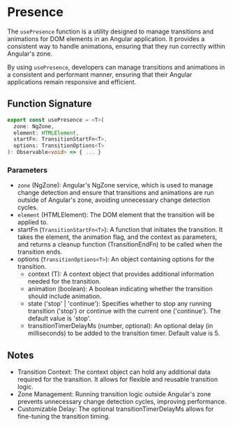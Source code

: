 
<Meta title="Primitives/Presence" />

# Presence
The `usePresence` function is a utility designed to manage transitions and animations
for DOM elements in an Angular application.
It provides a consistent way to handle animations, ensuring that they run correctly within Angular's zone.

By using `usePresence`, developers can manage transitions and animations in a consistent and performant manner, ensuring that their Angular applications remain responsive and efficient.

## Function Signature

```typescript
export const usePresence = <T>(
  zone: NgZone,
  element: HTMLElement,
  startFn: TransitionStartFn<T>,
  options: TransitionOptions<T>
): Observable<void> => { ... }

```

### Parameters

* `zone` (NgZone): Angular's NgZone service, which is used to manage change detection and ensure that transitions and animations are run outside of Angular's zone, avoiding unnecessary change detection cycles.
* `element` (HTMLElement): The DOM element that the transition will be applied to.
* startFn (`TransitionStartFn<T>`): A function that initiates the transition. It takes the element, the animation flag, and the context as parameters, and returns a cleanup function (TransitionEndFn) to be called when the transition ends.
* options (`TransitionOptions<T>`): An object containing options for the transition.
  * context (T): A context object that provides additional information needed for the transition.
  * animation (boolean): A boolean indicating whether the transition should include animation.
  * state ('stop' | 'continue'): Specifies whether to stop any running transition ('stop') or continue with the current one ('continue'). The default value is 'stop'.
  * transitionTimerDelayMs (number, optional): An optional delay (in milliseconds) to be added to the transition timer. Default value is 5.

## Notes
* Transition Context: The context object can hold any additional data required for the transition. It allows for flexible and reusable transition logic.
* Zone Management: Running transition logic outside Angular's zone prevents unnecessary change detection cycles, improving performance.
* Customizable Delay: The optional transitionTimerDelayMs allows for fine-tuning the transition timing.
